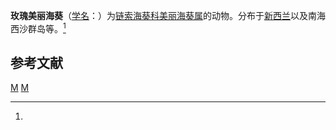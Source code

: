 {{Speciesbox
| taxon = Calliactis rosea
| binomial_authority = (Hand, 1975)<ref name='id9802'>{{cite web| url =http://www.bioinfo.cn/db05/BjdwSpecies.php?action=view&id=9802| title =玫瑰美丽海葵| work =《中国动物物种编目数据库》| publisher =中国科学院微生物研究所| author =中国科学院动物研究所| accessdate =2009-04-16| deadurl =yes| archiveurl =https://web.archive.org/web/20160305055324/http://www.bioinfo.cn/db05/BjdwSpecies.php?action=view&id=9802| archivedate =2016-03-05}}</ref>
}}

'''玫瑰美丽海葵'''（[[学名|学名]]：{{lang|la|''Calliactis rosea''}}）为[[链索海葵科|链索海葵科]][[美丽海葵属|美丽海葵属]]的动物。分布于[[新西兰|新西兰]]以及南海西沙群岛等。<ref name='id9802'/>

== 参考文献 ==
{{reflist}}

{{Taxonbar|from=Q15224747}}

[[Category:美丽海葵属|M]]
[[Category:_1975年描述的动物|M]]